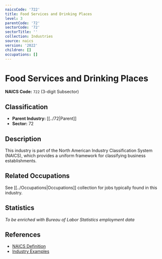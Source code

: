 ```yaml
---
naicsCode: '722'
title: Food Services and Drinking Places
level: 3
parentCode: '72'
sectorCode: '72'
sectorTitle: ''
collection: Industries
source: naics
version: '2022'
children: []
occupations: []
---
```

# Food Services and Drinking Places

**NAICS Code:** `722` (3-digit Subsector)

## Classification

- **Parent Industry:** [[../72|Parent]]
- **Sector:** 72

## Description

This industry is part of the North American Industry Classification System (NAICS), which provides a uniform framework for classifying business establishments.

## Related Occupations

See [[../Occupations|Occupations]] collection for jobs typically found in this industry.

## Statistics

*To be enriched with Bureau of Labor Statistics employment data*

## References

- [NAICS Definition](https://www.census.gov/naics/)
- [Industry Examples](https://www.census.gov/naics/2022NAICS/)

